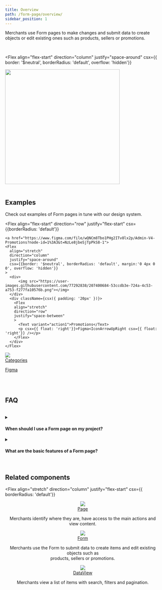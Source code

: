 ```yaml
---
title: Overview
path: /form-page/overview/
sidebar_position: 1
---
```



Merchants use Form pages to make changes and submit data to create objects or edit existing ones such as products, sellers or promotions.

<br />

<Flex
  align="flex-start"
  direction="column"
  justify="space-around"
  csx={{ border: '$neutral', borderRadius: 'default', overflow: 'hidden'}}
>
  <div className={csx({ borderRadius: 'inherit'})} >
      <div className={csx({ borderRadius: 'inherit'})}><img height="372px" src="https://user-images.githubusercontent.com/77292838/207429299-b6b03b49-d649-4876-9098-0bbf81c9a270.png"></img></div>
  </div>
</Flex>

<br />

## Examples

Check out examples of Form pages in tune with our design system.

<Flex
  align="flex-start"
  direction="row"
  justify="flex-start"
  csx={{borderRadius: 'default'}}
>
    <a href="https://www.figma.com/file/wQNCm8Tbo1PHg2ITv8lx2p/Admin-V4-Promotions?node-id=1%3A3&t=NzLe8jbeSjTpPkS8-1">
    <Flex
      align="stretch"
      direction="column"
      justify="space-around"
      csx={{border: '$neutral', borderRadius: 'default', margin:'0 4px 0 0', overflow: 'hidden'}}
    >
      <div>
          <img src="https://user-images.githubusercontent.com/77292838/207400684-53ccdb3e-724a-4c53-a753-f277fa10576b.png"></img>
      </div>
      <div className={csx({ padding: '20px' })}>
        <Flex
        align="stretch"
        direction="row"
        justify="space-between"
        >
          <Text variant="action1">Promotions</Text>
          <p csx={{ float: 'right'}}>Figma<IconArrowUpRight csx={{ float: 'right'}} /></p>
        </Flex>
      </div>
    </Flex>
  </a>
  <a href="https://www.figma.com/file/M4O0WAcWAZ7eUDPPWH6mu3/Form-Page-Template?node-id=532%3A329153&t=zLVGmlcZxsuJe7JY-1">
    <Flex
      align="stretch"
      direction="column"
      justify="space-around"
      csx={{border: '$neutral', borderRadius: 'default', margin:'0 0 0 4px',overflow: 'hidden'}}
    >
      <div>
          <img src="https://user-images.githubusercontent.com/77292838/207400836-18132fac-062f-4fd0-befa-b7233eb516d3.png"></img>
      </div>
      <div className={csx({ padding: '20px' })}>
        <Flex
        align="stretch"
        direction="row"
        justify="space-between"
        >
          <Text variant="action1">Categories</Text>
          <p csx={{ float: 'right'}}>Figma<IconArrowUpRight csx={{ float: 'right'}} /></p>
        </Flex>
      </div>
    </Flex>
  </a>
</Flex>

<br />
<br />

## FAQ

<br />

<details>
  <summary><h4>When should I use a Form page on my project?</h4></summary>
  <div>
    Use a Form page when merchants need to create or edit an object, such as products, sellers or promotions. They will define an object by inputting data, selecting options and submitting them.
  </div>
</details>


<details>
  <summary><h4>What are the basic features of a Form page?</h4></summary>
  <div>
    <p>A Form page usually includes:
      <ul>
        <li>A <em>Save</em> Button for merchants to submit data when creating or editing an object.</li>
        <li>A <em>Cancel</em> Button for merchants to discard any changes and leave the form.</li>
        <li>A <em>Back</em> Button for merchants to go back to the previous screen and leave the form.</li>
        <li>A <a href="https://admin-ui.vercel.app/components/menu">Menu</a> with default actions like <em>Copy URL, Export</em> and <em>Delete</em> that usually appears in the Edit view, when the object already exists in the system. They can be adjusted according the the context you are working with.</li>
        <li>Static validation, which happens on the front end right after the user types anything.</li>
        <li>Dynamic validation, which happens on the back end after data is submitted.</li>
        <li>Form sections to separate different moments of the form, which may include:
          <ul>
            <li><strong>Input fields</strong>: <a href="https://admin-ui.vercel.app/components/text-input">TextInput</a>, <a href="https://admin-ui.vercel.app/components/text-area">TextArea</a>, <a href="https://admin-ui.vercel.app/components/number-input">NumberInput</a>, <a href="https://admin-ui.vercel.app/experimental/date-picker">DatePicker</a> and <a href="https://admin-ui.vercel.app/experimental/combobox">Combobox</a>.</li>
            <li><strong>Controls</strong>: <a href="https://admin-ui.vercel.app/components/checkbox">Checkbox</a>, <a href="https://admin-ui.vercel.app/components/radio">Radio</a>, <a href="https://admin-ui.vercel.app/components/select">Select</a> and <a href="https://admin-ui.vercel.app/components/switch">Switch</a>.</li>
            <li><strong>List</strong>: <a href="https://admin-ui.vercel.app/components/data-view">DataView</a></li>
        </ul>
      </li>
    </ul>
    </p>
  </div>
</details>


<br />

## Related components

<Flex
  align="stretch"
  direction="column"
  justify="flex-start"
  csx={{ borderRadius: 'default'}}
>
  <div>
    <Flex
    align="center"
    direction="row"
    justify="flex-start"
    >
        <div className={csx({ width: '115px', height: '64px', left: '336px', top: '1884px'})}><a href="https://admin-ui.vercel.app/components/page"><img src="https://user-images.githubusercontent.com/77292838/191536013-c0245589-139a-423d-928a-d13cad37d57b.png"></img></a></div>
        <div className={csx({ padding: '30px'})}>
          <Flex
          align="flex-start"
          direction="column"
          justify="flex-end"
          >
            <a href="https://admin-ui.vercel.app/components/page" csx={{ float: 'right'}}>Page<IconArrowUpRight csx={{ float: 'right'}} /></a>
            <p>Merchants identify where they are, have access to the main actions and view content.</p>
          </Flex>
        </div>
    </Flex>
  </div>
    <div>
    <Flex
    align="center"
    direction="row"
    justify="flex-start"
    >
      <div className={csx({ width: '115px', height: '64px', left: '336px', top: '1884px'})}><a href="https://admin-ui.vercel.app/components/form"><img src="https://user-images.githubusercontent.com/77292838/207406473-1bea300e-1a65-49a7-a398-48a1061134ea.png"></img></a></div>
      <div className={csx({ padding: '30px'})}>
        <Flex
        align="flex-start"
        direction="column"
        justify="flex-end"
        >
          <a href="https://admin-ui.vercel.app/components/form" csx={{ float: 'right'}}>Form<IconArrowUpRight csx={{ float: 'right'}} /></a>
          <p>Merchants use the Form to submit data to create items and edit existing objects such as <br /> products, sellers or promotions.</p>
        </Flex>
      </div>
    </Flex>
  </div>
    <div>
    <Flex
    align="center"
    direction="row"
    justify="flex-start"
    >
      <div className={csx({ width: '115px', height: '64px', left: '336px', top: '1884px'})}><a href="https://admin-ui.vercel.app/components/data-view"><img src="https://user-images.githubusercontent.com/77292838/191536027-945041fc-6f1b-4aef-94a5-3edddf9717bc.png"></img></a></div>
      <div className={csx({ padding: '30px'})}>
        <Flex
        align="flex-start"
        direction="column"
        justify="flex-end"
        >
          <a href="https://admin-ui.vercel.app/components/data-view" csx={{ float: 'right'}}>DataView<IconArrowUpRight csx={{ float: 'right'}} /></a>
          <p>Merchants view a list of items with search, filters and pagination.</p>
        </Flex>
      </div>
    </Flex>
  </div>
</Flex>
